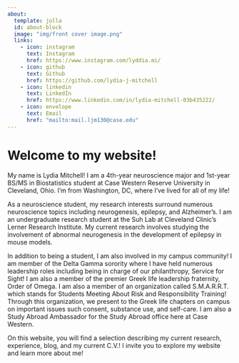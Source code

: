 ```yaml
---
about:
  template: jolla
  id: about-block
  image: "img/front cover image.png"
  links:
    - icon: instagram
      text: Instagram
      href: https://www.instagram.com/lyddia.mi/
    - icon: github
      text: Github
      href: https://github.com/lydia-j-mitchell
    - icon: linkedin
      text: LinkedIn
      href: https://www.linkedin.com/in/lydia-mitchell-03b435222/
    - icon: envelope
      text: Email
      href: "mailto:mail.ljm130@case.edu"  
---
```


::: {#about-block}
:::

# Welcome to my website!

My name is Lydia Mitchell! I am a 4th-year neuroscience major and 1st-year BS/MS in Biostatistics student at Case Western Reserve University in Cleveland, Ohio. I'm from Washington, DC, where I've lived for all of my life!

As a neuroscience student, my research interests surround numerous neuroscience topics including neurogenesis, epilepsy, and Alzheimer's. I am an undergraduate research student at the Suh Lab at Cleveland Clinic's Lerner Research Institute. My current research involves studying the involvement of abnormal neurogenesis in the development of epilepsy in mouse models. 

In addition to being a student, I am also involved in my campus community! I am member of the Delta Gamma sorority where I have held numerous leadership roles including being in charge of our philanthropy, Service for Sight! I am also a member of the premier Greek life leadership fraternity, Order of Omega. I am also a member of an organization called S.M.A.R.R.T. which stands for Students Meeting About Risk and Responsibility Training! Through this organization, we present to the Greek life chapters on campus on important issues such consent, substance use, and self-care. I am also a Study Abroad Ambassador for the Study Abroad office here at Case Western. 

On this website, you will find a selection describing my current research, experience, blog, and my current C.V.! I invite you to explore my website and learn more about me!


